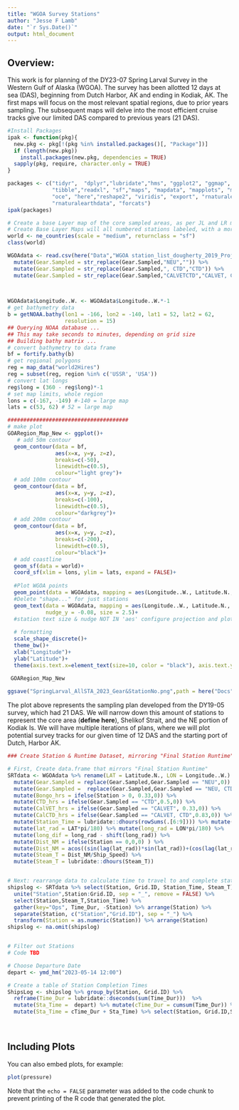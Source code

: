 ```yaml
---
title: "WGOA Survey Stations"
author: "Jesse F Lamb"
date: "`r Sys.Date()`"
output: html_document
---
```


## Overview:

This work is for planning of the DY23-07 Spring Larval Survey in the Western Gulf of Alaska (WGOA).  The survey has been allotted 12 days at sea (DAS), beginning from Dutch Harbor, AK and ending in Kodiak, AK.  The first maps will focus on the most relevant spatial regions, due to prior years sampling.  The subsequent maps will delve into the most efficient cruise tracks give our limited DAS compared to previous years (21 DAS).  
```r
#Install Packages
ipak <- function(pkg){
  new.pkg <- pkg[!(pkg %in% installed.packages()[, "Package"])]
  if (length(new.pkg)) 
    install.packages(new.pkg, dependencies = TRUE)
  sapply(pkg, require, character.only = TRUE)
}

packages <- c("tidyr",  "dplyr","lubridate","hms", "ggplot2", "ggmap", "lattice", "stringr", "data.table",  
              "tibble","readxl", "sf","maps", "mapdata", "mapplots", "mapview", "marmap", "Cairo", "ncdf4",
              "oce", "here","reshape2", "viridis", "export", "rnaturalearth", 
              "rnaturalearthdata", "forcats")
ipak(packages) 

# Create a base Layer map of the core sampled areas, as per JL and LR meeting on 2023-02-16
# Create Base Layer Maps will all numbered stations labeled, with a more focused region (not whole WGOA)
world <- ne_countries(scale = "medium", returnclass = "sf")
class(world)

WGOAdata <- read.csv(here("Data","WGOA station_list_dougherty_2019_ProjInstrutions.csv")) %>% 
  mutate(Gear.Sampled = str_replace(Gear.Sampled,"NEU","")) %>% 
  mutate(Gear.Sampled = str_replace(Gear.Sampled,", CTD","CTD")) %>% 
  mutate(Gear.Sampled = str_replace(Gear.Sampled,"CALVETCTD","CALVET, CTD")) 


  
WGOAdata$Longitude..W. <- WGOAdata$Longitude..W.*-1
# get bathymetry data
b = getNOAA.bathy(lon1 = -166, lon2 = -140, lat1 = 52, lat2 = 62, 
                  resolution = 15)
## Querying NOAA database ...
## This may take seconds to minutes, depending on grid size
## Building bathy matrix ...
# convert bathymetry to data frame
bf = fortify.bathy(b)
# get regional polygons
reg = map_data("world2Hires")
reg = subset(reg, region %in% c('USSR', 'USA'))
# convert lat longs
reg$long = (360 - reg$long)*-1
# set map limits, whole region
lons = c(-167, -149) #-140 = large map
lats = c(53, 62) # 52 = large map

######################################
# make plot
GOARegion_Map_New <- ggplot()+
   # add 50m contour
  geom_contour(data = bf, 
               aes(x=x, y=y, z=z),
               breaks=c(-50),
               linewidth=c(0.5),
               colour="light grey")+
  # add 100m contour
  geom_contour(data = bf, 
               aes(x=x, y=y, z=z),
               breaks=c(-100),
               linewidth=c(0.5),
               colour="darkgrey")+
  # add 200m contour
  geom_contour(data = bf, 
               aes(x=x, y=y, z=z),
               breaks=c(-200),
               linewidth=c(0.5),
               colour="black")+
  # add coastline
  geom_sf(data = world)+
  coord_sf(xlim = lons, ylim = lats, expand = FALSE)+
  
  #Plot WGOA points
  geom_point(data = WGOAdata, mapping = aes(Longitude..W., Latitude.N., shape = Gear.Sampled), size = 1)+ 
  #Delete "shape..." for just stations
  geom_text(data = WGOAdata, mapping = aes(Longitude..W., Latitude.N., label = Station ), 
            nudge_y = -0.08, size = 2.5)+ 
  #station text size & nudge NOT IN 'aes' configure projection and plot domain coord_map(xlim = lons, ylim = lats)+
  
  # formatting
  scale_shape_discrete()+ 
  theme_bw()+
  xlab("Longitude")+
  ylab("Latitude")+
  theme(axis.text.x=element_text(size=10, color = "black"), axis.text.y = element_text(size=10, color = "black")) 
  
 GOARegion_Map_New

ggsave("SpringLarval_AllSTA_2023_Gear&StationNo.png",path = here("Docs"), height = 8.5, width = 11, units = "in")

```

The plot above represents the sampling plan developed from the DY19-05 survey, which had 21 DAS.  We will narrow down this amount of stations to represent the core area (**define here**), Shelikof Strait, and the NE portion of Kodiak Is.  We will have multiple iterations of plans, where we will plot potential survey tracks for our given time of 12 DAS and the starting port of Dutch, Harbor AK.    


```r
### Create Station & Runtime Dataset, mirroring "Final Station Runtime" Spreadsheets

# First, Create data.frame that mirrors "Final Station Runtime"
SRTdata <- WGOAdata %>% rename(LAT = Latitude.N., LON = Longitude..W.) %>% 
  mutate(Gear.Sampled = replace(Gear.Sampled,Gear.Sampled == "NEU",0)) %>% 
  mutate(Gear.Sampled =  replace(Gear.Sampled,Gear.Sampled == "NEU, CTD","CTD")) %>%  
  mutate(Bongo_hrs = ifelse(Station > 0, 0.33,0)) %>% 
  mutate(CTD_hrs = ifelse(Gear.Sampled == "CTD",0.5,0)) %>% 
  mutate(CalVET_hrs = ifelse(Gear.Sampled == "CALVET", 0.33,0)) %>% 
  mutate(CalCTD_hrs = ifelse(Gear.Sampled == "CALVET, CTD",0.83,0)) %>% 
  mutate(Station_Time = lubridate::dhours(rowSums(.[6:9]))) %>% mutate(Ship_Speed = 10) %>% 
  mutate(lat_rad = LAT*pi/180) %>% mutate(long_rad = LON*pi/180) %>% 
  mutate(long_dif = long_rad - shift(long_rad)) %>% 
  mutate(Dist_NM = ifelse(Station == 0,0,0) ) %>% 
  mutate(Dist_NM = acos((sin(lag(lat_rad))*sin(lat_rad))+(cos(lag(lat_rad))*cos(lat_rad)*cos(long_dif)))/(pi/180)*60) %>%  
  mutate(Steam_T = Dist_NM/Ship_Speed) %>% 
  mutate(Steam_T = lubridate::dhours(Steam_T))


# Next: rearrange data to calculate time to travel to and complete station operations
shipslog <- SRTdata %>% select(Station, Grid.ID, Station_Time, Steam_T) %>% 
  unite("Station",Station:Grid.ID, sep = "_", remove = FALSE) %>% 
  select(Station,Steam_T,Station_Time) %>% 
  gather(key="Ops", Time_Dur, -Station) %>% arrange(Station) %>% 
  separate(Station, c("Station","Grid.ID"), sep = "_") %>% 
  transform(Station = as.numeric(Station)) %>% arrange(Station) 
shipslog <- na.omit(shipslog)


# Filter out Stations 
# Code TBD

# Choose Departure Date
depart <- ymd_hm("2023-05-14 12:00")

# Create a table of Station Completion Times 
ShipsLog <- shipslog %>% group_by(Station, Grid.ID) %>% 
  reframe(Time_Dur = lubridate::dseconds(sum(Time_Dur)))  %>% 
  mutate(Sta_Time =  depart) %>% mutate(cTime_Dur = cumsum(Time_Dur)) %>%
  mutate(Sta_Time = cTime_Dur + Sta_Time) %>% select(Station, Grid.ID,Sta_Time)
                                          



```

## Including Plots

You can also embed plots, for example:

```r
plot(pressure)
```

Note that the `echo = FALSE` parameter was added to the code chunk to prevent printing of the R code that generated the plot.
